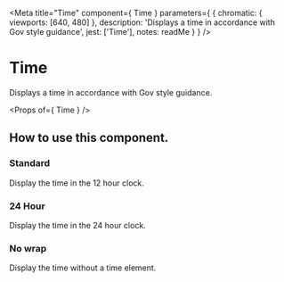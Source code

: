 
<Meta
  title="Time"
  component={ Time }
  parameters={ {
    chromatic: { viewports: [640, 480] },
    description: 'Displays a time in accordance with Gov style guidance',
    jest: ['Time'],
    notes: readMe
  } }
/>

# Time

Displays a time in accordance with Gov style guidance.

<Preview withToolbar>
  <Story name="Time">
	<Time
	  time="2022-07-21T22:37:34.570Z"
	/>
  </Story>
</Preview>

<Props of={ Time } />


## How to use this component.
### Standard

Display the time in the 12 hour clock.

<Preview>
  <Story name="Standard">
	<Time
	  time="2022-07-21T22:37:34.570Z"
	/>
  </Story>
</Preview>

### 24 Hour

Display the time in the 24 hour clock.

<Preview>
  <Story name="24 Hour">
	<Time
	  time="2022-07-21T22:37:34.570Z"
	  clockType={24}
	/>
  </Story>
</Preview>

### No wrap

Display the time without a time element.

<Preview>
  <Story name="No wrap">
	<Time
	  time="2022-07-21T22:37:34.570Z"
	  noWrap
	/>
  </Story>
  
</Preview>

